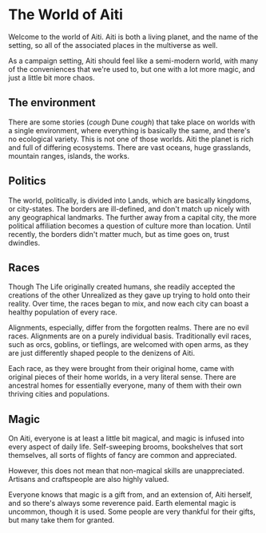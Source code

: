 
<Meta title='Introduction|The World of Aiti' />

# The World of Aiti

Welcome to the world of Aiti. Aiti is both a living planet, and the name of the setting, so all 
of the associated places in the multiverse as well.

As a campaign setting, Aiti should feel like a semi-modern world, with many of the conveniences 
that we're used to, but one with a lot more magic, and just a little bit more chaos. 

## The environment

There are some stories (_cough_ Dune _cough_) that take place on worlds with a single environment,
where everything is basically the same, and there's no ecological variety. This is not one of those
worlds. Aiti the planet is rich and full of differing ecosystems. There are vast oceans, huge grasslands,
mountain ranges, islands, the works. 

## Politics 

The world, politically, is divided into Lands, which are basically kingdoms, or city-states. The borders
are ill-defined, and don't match up nicely with any geographical landmarks. The further away from a 
capital city, the more political affiliation becomes a question of culture more than location. Until recently,
the borders didn't matter much, but as time goes on, trust dwindles.

## Races

Though The Life originally created humans, she readily accepted the creations of the other Unrealized as
they gave up trying to hold onto their reality. Over time, the races began to mix, and now each city can 
boast a healthy population of every race. 

Alignments, especially, differ from the forgotten realms. There are no evil races. Alignments are
on a purely individual basis. Traditionally evil races, such as orcs, goblins, or tieflings, are welcomed
with open arms, as they are just differently shaped people to the denizens of Aiti.

Each race, as they were brought from their original home, came with original pieces of their home worlds,
in a very literal sense. There are ancestral homes for essentially everyone, many of them with their own thriving
cities and populations.

## Magic

On Aiti, everyone is at least a little bit magical, and magic is infused into every aspect 
of daily life. Self-sweeping brooms, bookshelves that sort themselves, all sorts of flights 
of fancy are common and appreciated.

However, this does not mean that non-magical skills are unappreciated. Artisans and craftspeople 
are also highly valued.

Everyone knows that magic is a gift from, and an extension of, Aiti herself, and so there's always 
some reverence paid. Earth elemental magic is uncommon, though it is used. Some people are very thankful 
for their gifts, but many take them for granted.